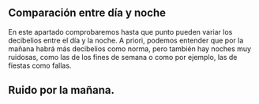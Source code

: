 ## Comparación entre día y noche

En este apartado comprobaremos hasta que punto pueden variar los decibelios entre el día y la noche. A priori, podemos entender que por la mañana habrá más decibelios como norma, pero también hay noches muy ruidosas, como las de los fines de semana o como por ejemplo, las de fiestas como fallas.

## Ruido por la mañana.

